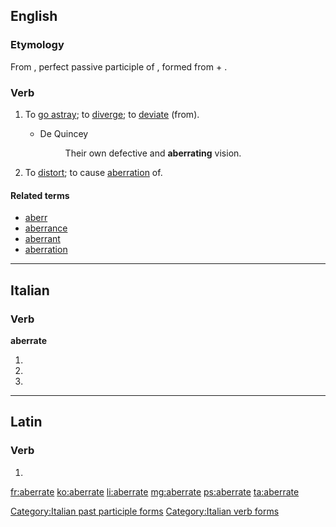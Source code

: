 ==English==

===Etymology===
From {{etyl|la}} {{term|aberratus|aberrātus|lang=la}}, perfect passive participle of {{term|aberro|aberrō|wander, stray or deviate from|lang=la}}, formed from {{term|ab||from, away from|lang=la}} + {{term|erro|errō|stray|lang=la}}.

===Verb===
{{en-verb|aberrat|ing}}

# {{intransitive}} To [[go astray]]; to [[diverge]]; to [[deviate]] (from).
#* {{rfdate}} De Quincey
#*: Their own defective and '''aberrating''' vision.
# {{transitive}} To [[distort]]; to cause [[aberration]] of.

====Related terms====
* [[aberr]]
* [[aberrance]]
* [[aberrant]]
* [[aberration]]

----

==Italian==

===Verb===
'''aberrate'''

# {{conjugation of|aberrare||2|p|pres|ind|lang=it}}
# {{conjugation of|aberrare||2|p|imp|lang=it}}
# {{form of|[[feminine|Feminine]] plural|aberrato}}

[[Category:Italian past participle forms]]
[[Category:Italian verb forms]]

----

==Latin==

===Verb===
{{la-verb-form|aberrāte}}

# {{conjugation of|aberro|aberrō|1|p|pres|act|imp|lang=la}}

[[fr:aberrate]]
[[ko:aberrate]]
[[li:aberrate]]
[[mg:aberrate]]
[[ps:aberrate]]
[[ta:aberrate]]